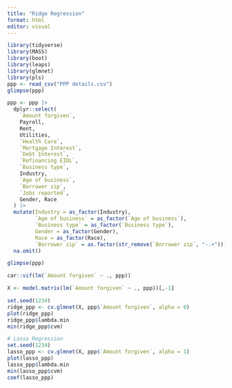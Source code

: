 ```yaml
---
title: "Ridge Regression"
format: html
editor: visual
---
```


```r
library(tidyverse)
library(MASS)
library(boot)
library(leaps)
library(glmnet)
library(pls)
ppp <- read_csv("PPP details.csv")
glimpse(ppp)
```

```r
ppp <- ppp |>
  dplyr::select( 
    `Amount forgiven`, 
    Payroll, 
    Rent, 
    Utilities, 
    `Health Care`, 
    `Mortgage Interest`, 
    `Debt Interest`, 
    `Refinancing EIDL`, 
    `Business type`, 
    Industry, 
    `Age of business`, 
    `Borrower zip`, 
    `Jobs reported`, 
    Gender, Race
  ) |>
  mutate(Industry = as_factor(Industry),
         `Age of business` = as_factor(`Age of business`),
         `Business type` = as_factor(`Business type`),
         Gender = as_factor(Gender),
         Race = as_factor(Race),
         `Borrower zip` = as.factor(str_remove(`Borrower zip`, "-.+"))) |>
  na.omit()

glimpse(ppp)
```

```r
car::vif(lm(`Amount forgiven` ~ ., ppp))
```

```r
X <- model.matrix(lm(`Amount forgiven` ~ ., ppp))[,-1]

set.seed(1234)
ridge_ppp <- cv.glmnet(X, ppp$`Amount forgiven`, alpha = 0)
plot(ridge_ppp)
ridge_ppp$lambda.min
min(ridge_ppp$cvm)
```

```r
# Lasso Regression
set.seed(1234)
lasso_ppp <- cv.glmnet(X, ppp$`Amount forgiven`, alpha = 1)
plot(lasso_ppp)
lasso_ppp$lambda.min
min(lasso_ppp$cvm)
coef(lasso_ppp)
```
